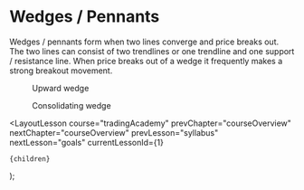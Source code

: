 
# Wedges / Pennants

Wedges / pennants form when two lines converge and price breaks out. The two lines can consist of two trendlines or one trendline and one support / resistance line. When price breaks out of a wedge it frequently makes a strong breakout movement.

<figure>
  <Image
    src="/images/courses/tradingAcademy/chartPatterns/upwardWedge.webp"
    height={2160}
    width={3840}
    alt=""
  />
  <figcaption>Upward wedge</figcaption>
</figure>

<figure>
  <Image
    src="/images/courses/tradingAcademy/chartPatterns/consolidatingWedge.webp"
    height={2160}
    width={3840}
    alt=""
  />
  <figcaption>Consolidating wedge</figcaption>
</figure>

  <LayoutLesson
    course="tradingAcademy"
    prevChapter="courseOverview"
    nextChapter="courseOverview"
    prevLesson="syllabus"
    nextLesson="goals"
    currentLessonId={1}
  >
    {children}
  </LayoutLesson>
);
